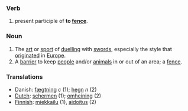===Verb===

# present participle of '''to [[fence]]'''.

===Noun===

# The [[art]] or [[sport]] of [[duel]]ling with [[sword]]s, especially the style that [[originate]]d in [[Europe]].
# A [[barrier]] to keep [[people]] and/or [[animals]] in or out of an area; a [[fence]].

===Translations===
*Danish: [[fægtning]] ''c'' (1); [[hegn]] ''n'' (2)
*[[Dutch]]: [[schermen]] (1); [[omheining]] (2)
*[[Finnish]]: [[miekkailu]] (1), [[aidoitus]] (2)